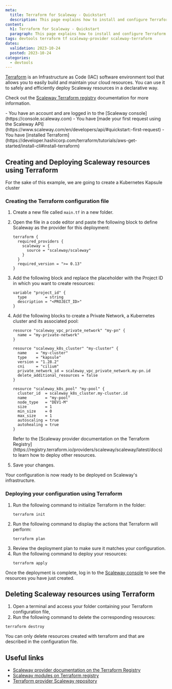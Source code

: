 ```yaml
---
meta:
  title: Terraform for Scaleway - Quickstart
  description: This page explains how to install and configure Terraform with Scaleway as a provider
content:
  h1: Terraform for Scaleway - Quickstart
  paragraph: This page explains how to install and configure Terraform with Scaleway as a provider
tags: devtools terraform tf scaleway-provider scaleway-terraform 
dates:
  validation: 2023-10-24
  posted: 2023-10-24
categories:
  - devtools
---
```


[Terraform](https://www.terraform.io/) is an Infrastructure as Code (IAC) software environment tool that allows you to easily build and maintain your cloud resources. You can use it to safely and efficiently deploy Scaleway resources in a declarative way.

Check out the [Scaleway Terraform registry](https://registry.terraform.io/providers/scaleway/scaleway/latest/docs) documentation for more information.

<Message type="requirement">
  - You have an account and are logged in to the [Scaleway console](https://console.scaleway.com)
  - You have [made your first request using the Scaleway API](https://www.scaleway.com/en/developers/api/#quickstart:-first-request)
  - You have [installed Terraform](https://developer.hashicorp.com/terraform/tutorials/aws-get-started/install-cli#install-terraform)
</Message>

## Creating and Deploying Scaleway resources using Terraform

For the sake of this example, we are going to create a Kubernetes Kapsule cluster 

### Creating the Terraform configuration file

1. Create a new file called `main.tf` in a new folder. 

2. Open the file in a code editor and paste the following block to define Scaleway as the provider for this deployment:
    ```
    terraform {
      required_providers {
        scaleway = {
          source = "scaleway/scaleway"
        }
      }
      required_version = ">= 0.13"
    }
    ```
3. Add the following block and replace the placeholder with the Project ID in which you want to create resources:
    ```
    variable "project_id" {
      type        = string
      description = "<PROJECT_ID>"
    }
    ```
4. Add the following blocks to create a Private Network, a Kubernetes cluster and its associated pool:
    ```
    resource "scaleway_vpc_private_network" "my-pn" {
      name = "my-private-network"
    }

    resource "scaleway_k8s_cluster" "my-cluster" {
      name    = "my-cluster"
      type    = "kapsule"
      version = "1.28.2"
      cni     = "cilium"
      private_network_id = scaleway_vpc_private_network.my-pn.id
      delete_additional_resources = false
    }

    resource "scaleway_k8s_pool" "my-pool" {
      cluster_id  = scaleway_k8s_cluster.my-cluster.id
      name        = "my-pool"
      node_type   = "DEV1-M"
      size        = 1
      min_size    = 0
      max_size    = 1
      autoscaling = true
      autohealing = true
    }
    ```
    <Message type="note">
    Refer to the [Scaleway provider documentation on the Terraform Registry](https://registry.terraform.io/providers/scaleway/scaleway/latest/docs) to learn how to deploy other resources.
    </Message>
5. Save your changes.

Your configuration is now ready to be deployed on Scaleway's infrastructure.

### Deploying your configuration using Terraform

1. Run the following command to initialize Terraform in the folder:
    ```
    terraform init
    ```
2. Run the following command to display the actions that Terraform will perform:
    ```
    terraform plan
    ```
3. Review the deployment plan to make sure it matches your configuration.
4. Run the following command to deploy your resources:
    ```
    terraform apply
    ```

Once the deployment is complete, log in to the [Scaleway console](https://console.scaleway.com) to see the resources you have just created.

## Deleting Scaleway resources using Terraform

1. Open a terminal and access your folder containing  your Terraform configuration file,
2. Run the following command to delete the corresponding resources:
  ```
  terraform destroy
  ```

<Message type="important">
You can only delete resources created with terraform and that are described in the configuration file.
</Message>

## Useful links

- [Scaleway provider documentation on the Terraform Registry](https://registry.terraform.io/providers/scaleway/scaleway/latest/docs)
- [Scaleway modules on Terraform registry](https://registry.terraform.io/namespaces/scaleway-terraform-modules)
- [Terraform provider Scaleway repository](https://github.com/scaleway/terraform-provider-scaleway)